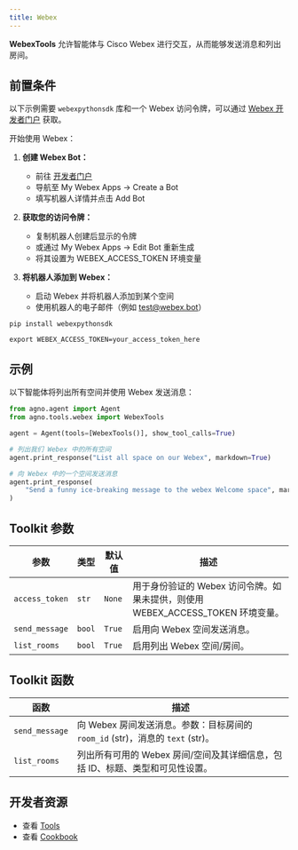 ```yaml
---
title: Webex
---
```


**WebexTools** 允许智能体与 Cisco Webex 进行交互，从而能够发送消息和列出房间。

## 前置条件

以下示例需要 `webexpythonsdk` 库和一个 Webex 访问令牌，可以通过 [Webex 开发者门户](https://developer.webex.com/docs/bots) 获取。

开始使用 Webex：

1. **创建 Webex Bot：**
   - 前往 [开发者门户](https://developer.webex.com/)
   - 导航至 My Webex Apps → Create a Bot
   - 填写机器人详情并点击 Add Bot

2. **获取您的访问令牌：**
   - 复制机器人创建后显示的令牌
   - 或通过 My Webex Apps → Edit Bot 重新生成
   - 将其设置为 WEBEX_ACCESS_TOKEN 环境变量

3. **将机器人添加到 Webex：**
   - 启动 Webex 并将机器人添加到某个空间
   - 使用机器人的电子邮件（例如 test@webex.bot）

```shell
pip install webexpythonsdk
```

```shell
export WEBEX_ACCESS_TOKEN=your_access_token_here
```

## 示例

以下智能体将列出所有空间并使用 Webex 发送消息：

```python cookbook/tools/webex_tool.py
from agno.agent import Agent
from agno.tools.webex import WebexTools

agent = Agent(tools=[WebexTools()], show_tool_calls=True)

# 列出我们 Webex 中的所有空间
agent.print_response("List all space on our Webex", markdown=True)

# 向 Webex 中的一个空间发送消息
agent.print_response(
    "Send a funny ice-breaking message to the webex Welcome space", markdown=True
)
```

## Toolkit 参数

| 参数           | 类型  | 默认值 | 描述                                                                                             |
| -------------- | ----- | ------ | ------------------------------------------------------------------------------------------------ |
| `access_token` | `str` | `None` | 用于身份验证的 Webex 访问令牌。如果未提供，则使用 WEBEX_ACCESS_TOKEN 环境变量。 |
| `send_message` | `bool`| `True` | 启用向 Webex 空间发送消息。                                                                    |
| `list_rooms`   | `bool`| `True` | 启用列出 Webex 空间/房间。                                                                     |

## Toolkit 函数

| 函数           | 描述                                                                                                            |
| -------------- | --------------------------------------------------------------------------------------------------------------- |
| `send_message` | 向 Webex 房间发送消息。参数：目标房间的 `room_id` (str)，消息的 `text` (str)。                                     |
| `list_rooms`   | 列出所有可用的 Webex 房间/空间及其详细信息，包括 ID、标题、类型和可见性设置。                                      |


## 开发者资源

- 查看 [Tools](https://github.com/agno-agi/agno/blob/main/libs/agno/agno/tools/webex.py)
- 查看 [Cookbook](https://github.com/agno-agi/agno/blob/main/cookbook/tools/webex_tools.py)